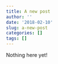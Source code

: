 ```yaml
---
title: A new post
author: ''
date: '2018-02-10'
slug: a-new-post
categories: []
tags: []
---
```


Nothing here yet!